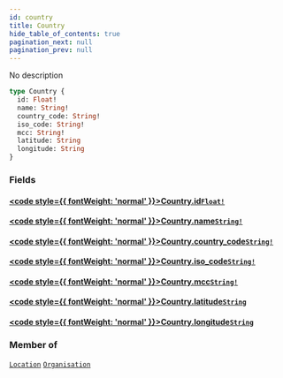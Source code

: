 ```yaml
---
id: country
title: Country
hide_table_of_contents: true
pagination_next: null
pagination_prev: null
---
```








No description

```graphql
type Country {
  id: Float!
  name: String!
  country_code: String!
  iso_code: String!
  mcc: String!
  latitude: String
  longitude: String
}
```


### Fields

#### [<code style={{ fontWeight: 'normal' }}>Country.<b>id</b></code>](#)<Bullet />[`Float!`](/graphql/scalars/float) <Badge class="secondary" text="non-null"/> <Badge class="secondary" text="scalar"/>
> 
> 

#### [<code style={{ fontWeight: 'normal' }}>Country.<b>name</b></code>](#)<Bullet />[`String!`](/graphql/scalars/string) <Badge class="secondary" text="non-null"/> <Badge class="secondary" text="scalar"/>
> 
> 

#### [<code style={{ fontWeight: 'normal' }}>Country.<b>country_code</b></code>](#)<Bullet />[`String!`](/graphql/scalars/string) <Badge class="secondary" text="non-null"/> <Badge class="secondary" text="scalar"/>
> 
> 

#### [<code style={{ fontWeight: 'normal' }}>Country.<b>iso_code</b></code>](#)<Bullet />[`String!`](/graphql/scalars/string) <Badge class="secondary" text="non-null"/> <Badge class="secondary" text="scalar"/>
> 
> 

#### [<code style={{ fontWeight: 'normal' }}>Country.<b>mcc</b></code>](#)<Bullet />[`String!`](/graphql/scalars/string) <Badge class="secondary" text="non-null"/> <Badge class="secondary" text="scalar"/>
> 
> 

#### [<code style={{ fontWeight: 'normal' }}>Country.<b>latitude</b></code>](#)<Bullet />[`String`](/graphql/scalars/string) <Badge class="secondary" text="scalar"/>
> 
> 

#### [<code style={{ fontWeight: 'normal' }}>Country.<b>longitude</b></code>](#)<Bullet />[`String`](/graphql/scalars/string) <Badge class="secondary" text="scalar"/>
> 
> 



### Member of

[`Location`](/graphql/objects/location)  <Badge className="secondary" text="object"/><Bullet />[`Organisation`](/graphql/objects/organisation)  <Badge className="secondary" text="object"/>



